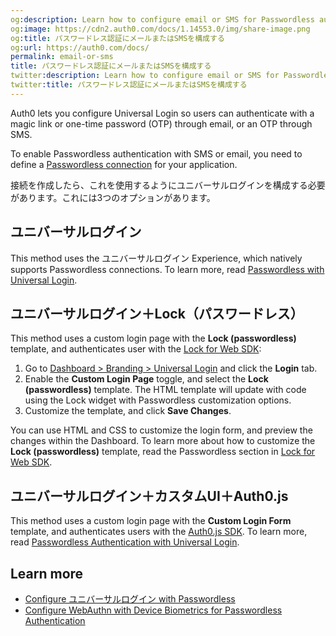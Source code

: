 ```yaml
---
og:description: Learn how to configure email or SMS for Passwordless authentication.
og:image: https://cdn2.auth0.com/docs/1.14553.0/img/share-image.png
og:title: パスワードレス認証にメールまたはSMSを構成する
og:url: https://auth0.com/docs/
permalink: email-or-sms
title: パスワードレス認証にメールまたはSMSを構成する
twitter:description: Learn how to configure email or SMS for Passwordless authentication.
twitter:title: パスワードレス認証にメールまたはSMSを構成する
---
```


Auth0 lets you configure <Tooltip tip="Universal Login: Your application redirects to Universal Login, hosted on Auth0's Authorization Server, to verify a user's identity." cta="View Glossary" href="/docs/glossary?term=Universal+Login">Universal Login</Tooltip> so users can authenticate with a magic link or one-time password (OTP) through email, or an OTP through SMS.

To enable <Tooltip tip="Passwordless: Form of authentication that does not rely on a password as the first factor." cta="View Glossary" href="/docs/glossary?term=Passwordless">Passwordless</Tooltip> authentication with SMS or email, you need to define a [Passwordless connection](/docs/authenticate/passwordless) for your application.

接続を作成したら、これを使用するようにユニバーサルログインを構成する必要があります。これには3つのオプションがあります。

## ユニバーサルログイン

This method uses the ユニバーサルログイン Experience, which natively supports Passwordless connections. To learn more, read [Passwordless with Universal Login](/docs/authenticate/passwordless/passwordless-with-universal-login).

## ユニバーサルログイン＋Lock（パスワードレス）

This method uses a custom login page with the **Lock (passwordless)** template, and authenticates user with the [Lock for Web SDK](/docs/libraries/lock):

1. Go to [Dashboard > Branding > Universal Login](https://manage.auth0.com/#/login_settings) and click the **Login** tab.
2. Enable the **Custom Login Page** toggle, and select the **Lock (passwordless)** template. The HTML template will update with code using the Lock widget with Passwordless customization options.
3. Customize the template, and click **Save Changes**.

You can use HTML and CSS to customize the login form, and preview the changes within the Dashboard. To learn more about how to customize the **Lock (passwordless)** template, read the Passwordless section in [Lock for Web SDK](/docs/libraries/lock).

## ユニバーサルログイン＋カスタムUI＋Auth0.js

This method uses a custom login page with the **Custom Login Form** template, and authenticates users with the [Auth0.js SDK](/docs/libraries/auth0js). To learn more, read [Passwordless Authentication with Universal Login](/docs/authenticate/passwordless/implement-login/universal-login).

## Learn more

* [Configure ユニバーサルログイン with Passwordless](/docs/authenticate/login/auth0-universal-login/passwordless-login)
* [Configure WebAuthn with Device Biometrics for Passwordless Authentication](/docs/authenticate/login/auth0-universal-login/passwordless-login/webauthn-device-biometrics)